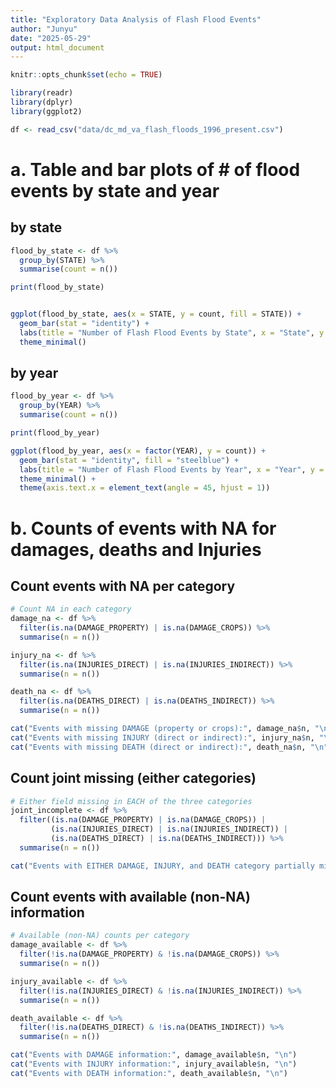 ```yaml
---
title: "Exploratory Data Analysis of Flash Flood Events"
author: "Junyu"
date: "2025-05-29"
output: html_document
---
```


```r
knitr::opts_chunk$set(echo = TRUE)
```



```r
library(readr)
library(dplyr)
library(ggplot2)
```

```r
df <- read_csv("data/dc_md_va_flash_floods_1996_present.csv")
```

# a. Table and bar plots of # of flood events by state and year

## by state
```r
flood_by_state <- df %>%
  group_by(STATE) %>%
  summarise(count = n())

print(flood_by_state)


ggplot(flood_by_state, aes(x = STATE, y = count, fill = STATE)) +
  geom_bar(stat = "identity") +
  labs(title = "Number of Flash Flood Events by State", x = "State", y = "Count") +
  theme_minimal()
```

## by year
```r
flood_by_year <- df %>%
  group_by(YEAR) %>%
  summarise(count = n())

print(flood_by_year)

ggplot(flood_by_year, aes(x = factor(YEAR), y = count)) +
  geom_bar(stat = "identity", fill = "steelblue") +
  labs(title = "Number of Flash Flood Events by Year", x = "Year", y = "Count") +
  theme_minimal() +
  theme(axis.text.x = element_text(angle = 45, hjust = 1))

```


# b. Counts of events with NA for damages, deaths and Injuries 

## Count events with NA per category
```r
# Count NA in each category
damage_na <- df %>%
  filter(is.na(DAMAGE_PROPERTY) | is.na(DAMAGE_CROPS)) %>%
  summarise(n = n())

injury_na <- df %>%
  filter(is.na(INJURIES_DIRECT) | is.na(INJURIES_INDIRECT)) %>%
  summarise(n = n())

death_na <- df %>%
  filter(is.na(DEATHS_DIRECT) | is.na(DEATHS_INDIRECT)) %>%
  summarise(n = n())

cat("Events with missing DAMAGE (property or crops):", damage_na$n, "\n")
cat("Events with missing INJURY (direct or indirect):", injury_na$n, "\n")
cat("Events with missing DEATH (direct or indirect):", death_na$n, "\n")

```

## Count joint missing (either categories)
```r
# Either field missing in EACH of the three categories
joint_incomplete <- df %>%
  filter((is.na(DAMAGE_PROPERTY) | is.na(DAMAGE_CROPS)) | 
         (is.na(INJURIES_DIRECT) | is.na(INJURIES_INDIRECT)) | 
         (is.na(DEATHS_DIRECT) | is.na(DEATHS_INDIRECT))) %>%
  summarise(n = n())

cat("Events with EITHER DAMAGE, INJURY, and DEATH category partially missing:", joint_incomplete$n, "\n")
```


## Count events with available (non-NA) information

```r
# Available (non-NA) counts per category
damage_available <- df %>%
  filter(!is.na(DAMAGE_PROPERTY) & !is.na(DAMAGE_CROPS)) %>%
  summarise(n = n())

injury_available <- df %>%
  filter(!is.na(INJURIES_DIRECT) & !is.na(INJURIES_INDIRECT)) %>%
  summarise(n = n())

death_available <- df %>%
  filter(!is.na(DEATHS_DIRECT) & !is.na(DEATHS_INDIRECT)) %>%
  summarise(n = n())

cat("Events with DAMAGE information:", damage_available$n, "\n")
cat("Events with INJURY information:", injury_available$n, "\n")
cat("Events with DEATH information:", death_available$n, "\n")
```




